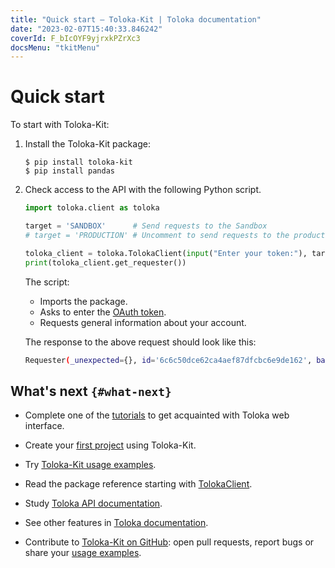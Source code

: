 ```yaml
---
title: "Quick start — Toloka-Kit | Toloka documentation"
date: "2023-02-07T15:40:33.846242"
coverId: F_bIcOYF9yjrxkPZrXc3
docsMenu: "tkitMenu"
---
```


# Quick start

To start with Toloka-Kit:

1. Install the Toloka-Kit package:

    ```shell
    $ pip install toloka-kit
    $ pip install pandas
    ```

1. Check access to the API with the following Python script.

    ```python
    import toloka.client as toloka

    target = 'SANDBOX'      # Send requests to the Sandbox
    # target = 'PRODUCTION' # Uncomment to send requests to the production version

    toloka_client = toloka.TolokaClient(input("Enter your token:"), target)
    print(toloka_client.get_requester())
    ```

    The script:

    - Imports the package.
    - Asks to enter the [OAuth token](/docs/toloka-kit/registration#oauth-token).
    - Requests general information about your account.

    The response to the above request should look like this:

    ```bash
    Requester(_unexpected={}, id='6c6c50dce62ca4aef87dfcbc6e9de162', balance=Decimal('1.0000'), public_name={'EN': 'John Smith'}, company=None)
    ```

## What's next `{#what-next}`

- Complete one of the [tutorials](/docs/tutorials/usecases) to get acquainted with Toloka web interface.

- Create your [first project](/docs/toloka-kit/recipes/learn-basics) using Toloka-Kit.

- Try [Toloka-Kit usage examples](/docs/toloka-kit/recipes/use-cases).

- Read the package reference starting with [TolokaClient](/docs/toloka-kit/reference/toloka.client.TolokaClient).

- Study [Toloka API documentation](https://toloka.ai/docs/api/api-reference/).

- See other features in [Toloka documentation](/docs/guide/overview).

- Contribute to [Toloka-Kit on GitHub](https://github.com/Toloka/toloka-kit): open pull requests, report bugs or share your [usage examples](https://github.com/Toloka/toloka-kit/tree/main/examples#need-more-examples).
